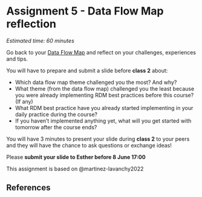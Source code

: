 # Assignment 5 - Data Flow Map reflection {#assignment6}

*Estimated time: 60 minutes*

Go back to your [Data Flow Map](https://estherplomp.github.io/TNW-RDM-101/11-Assignment-Data-Flow-Map-2.html) and reflect on your challenges, experiences and tips.

You will have to prepare and submit a slide before **class 2** about:

-   Which data flow map theme challenged you the most? And why?
-   What theme (from the data flow map) challenged you the least because you were already implementing RDM best practices before this course? (If any)
-   What RDM best practice have you already started implementing in your daily practice during the course?
-   If you haven't implemented anything yet, what will you get started with tomorrow after the course ends?

You will have 3 minutes to present your slide during **class 2** to your peers and they will have the chance to ask questions or exchange ideas!

Please **submit your slide to Esther before 8 June 17:00**

This assignment is based on @martinez-lavanchy2022

## References {-}
